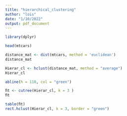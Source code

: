 ```yaml
---
title: "hierarchical_clustering"
author: "lois"
date: "1/10/2022"
output: pdf_document
---
```


```r
library(dplyr)
```

```r
head(mtcars)
```

```r
distance_mat <- dist(mtcars, method = 'euclidean')
distance_mat
```

```r
Hierar_cl <- hclust(distance_mat, method = "average")
Hierar_cl
```

```r
abline(h = 110, col = "green")
```

```r
ﬁt <- cutree(Hierar_cl, k = 3 )
ﬁt
```

```r
table(ﬁt)
rect.hclust(Hierar_cl, k = 3, border = "green")
```
